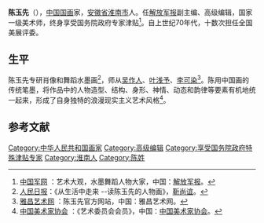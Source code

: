 '''陈玉先'''（{{bd|1944年|10月14日}}），[[中国|中国]][[国画|国画]]家，[[安徽省|安徽省]][[淮南市|淮南市]]人。任[[解放军报|解放军报]]副主编、高级编辑，国家一级美术师，终身享受国务院政府专家津贴<ref>[http://chn.chinamil.com.cn/art/cyx.htm 中国军网] {{webarchive|url=https://web.archive.org/web/20120104000708/http://chn.chinamil.com.cn/art/cyx.htm |date=2012-01-04 }}：艺术大观，水墨舞蹈人物大家，中国：[[解放军报|解放军报]]。</ref>。自上世纪70年代，十数次担任全国美展评委。

== 生平 ==
陈玉先专研肖像和舞蹈水墨画<ref>[http://paper.people.com.cn/rmrb/html/2009-11/29/content_393216.htm 人民日报]{{dead link|date=2018年5月 |bot=InternetArchiveBot |fix-attempted=yes }}：《从生活中走来 --读陈玉先的人物画》，[[靳尚谊|靳尚谊]]。</ref>，师从[[吴作人|吴作人]]、[[叶浅予|叶浅予]]、[[李可染|李可染]]<ref>[http://chenyuxian.artron.net/ 雅昌艺术网] {{Wayback|url=http://chenyuxian.artron.net/ |date=20110524134655 }}：陈玉先官方网站，中国：雅昌艺术网。</ref>。陈用中国画的传统笔墨，将作品中的人物造型、结构、身形、神情、动态和韵律等要素有机地统一起来，形成了自身独特的浪漫现实主义艺术风格<ref>[http://www.caanet.org.cn/huiyuan-zy.asp?memberid=562&membername=%B3%C2%D3%F1%CF%C8 中国美术家协会] {{Wayback|url=http://www.caanet.org.cn/huiyuan-zy.asp?memberid=562&membername=%B3%C2%D3%F1%CF%C8 |date=20160314011433 }}：《艺术委员会会员》，中国：[[中国美术家协会|中国美术家协会]]。</ref>。

== 参考文献 ==
{{Reflist|2}}

{{Authority control}}
{{DEFAULTSORT:C}}
[[Category:中华人民共和国画家|Category:中华人民共和国画家]]
[[Category:高级编辑|Category:高级编辑]]
[[Category:享受国务院政府特殊津贴专家|Category:享受国务院政府特殊津贴专家]]
[[Category:淮南人|Category:淮南人]]
[[Category:陈姓|Category:陈姓]]